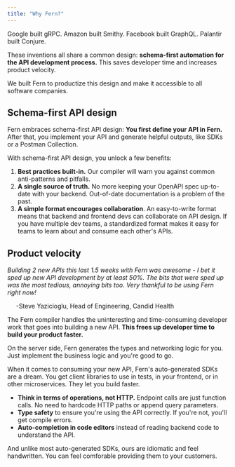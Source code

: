 ```yaml
---
title: "Why Fern?"
---
```


Google built gRPC. Amazon built Smithy. Facebook built GraphQL. Palantir built
Conjure.

These inventions all share a common design: **schema-first automation for the API
development process.** This saves developer time and increases product
velocity.

We built Fern to productize this design and make it accessible to all
software companies.

## Schema-first API design

Fern embraces schema-first API design: **You first define your API in Fern.**
After that, you implement your API and generate helpful outputs, like SDKs or a
Postman Collection.

With schema-first API design, you unlock a few benefits:

1. **Best practices built-in.** Our compiler will warn you against common
   anti-patterns and pitfalls.
2. **A single source of truth.** No more keeping your OpenAPI spec up-to-date
   with your backend. Out-of-date documentation is a problem of the past.
3. **A simple format encourages collaboration**. An easy-to-write format means
   that backend and frontend devs can collaborate on API design. If you have
   multiple dev teams, a standardized format makes it easy for teams to learn
   about and consume each other's APIs.

## Product velocity

<i>
  Building 2 new APIs this last 1.5 weeks with Fern was awesome - I bet it sped up new API development by at least 50%.
  The bits that were sped up was the most tedious, annoying bits too. Very thankful to be using Fern right now!
</i>

&nbsp;&nbsp;&nbsp;&nbsp; \-Steve Yazicioglu, Head of Engineering, Candid Health

The Fern compiler handles the uninteresting and time-consuming developer work
that goes into building a new API. **This frees up developer time to build your
product faster.**

On the server side, Fern generates the types and networking logic for you. Just
implement the business logic and you're good to go.

When it comes to consuming your new API, Fern's auto-generated SDKs are a dream.
You get client libraries to use in tests, in your frontend,
or in other microservices. They let you build faster.

- **Think in terms of operations, not HTTP.** Endpoint calls are just function
  calls. No need to hardcode HTTP paths or append query parameters.
- **Type safety** to ensure you're using the API correctly. If you're not, you'll get compile errors.
- **Auto-completion in code editors** instead of reading backend code to understand the API.

And unlike most auto-generated SDKs, ours are idiomatic and feel handwritten.
You can feel comforable providing them to your customers.
